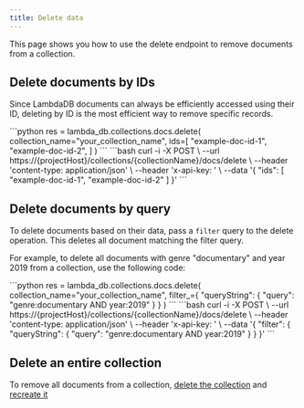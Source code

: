 ```yaml
---
title: Delete data
---
```


This page shows you how to use the delete endpoint to remove documents from a collection.

## Delete documents by IDs

Since LambdaDB documents can always be efficiently accessed using their ID,
deleting by ID is the most efficient way to remove specific records.

<Tabs>
  <Tab title="Python">
  ```python
  res = lambda_db.collections.docs.delete(
      collection_name="your_collection_name", 
      ids=[
          "example-doc-id-1",
          "example-doc-id-2",
      ]
  )
  ```
  </Tab>

  <Tab title="cURL">
  ```bash
  curl -i -X POST \
    --url https://{projectHost}/collections/{collectionName}/docs/delete \
    --header 'content-type: application/json' \
    --header 'x-api-key: <YOUR_API_KEY>' \
    --data '{
    "ids": [
      "example-doc-id-1",
      "example-doc-id-2"
    ]
  }'
  ```
  </Tab>
</Tabs>

## Delete documents by query

To delete documents based on their data, pass a `filter` query to the delete operation.
This deletes all document matching the filter query.

For example, to delete all documents with genre "documentary" and year 2019 from a collection, use the following code:

<Tabs>
  <Tab title="Python">
  ```python
  res = lambda_db.collections.docs.delete(
      collection_name="your_collection_name",
      filter_={
          "queryString": {
              "query": "genre:documentary AND year:2019"
          }
      }
  )
  ```
  </Tab>

  <Tab title="cURL">
  ```bash
  curl -i -X POST \
    --url https://{projectHost}/collections/{collectionName}/docs/delete \
    --header 'content-type: application/json' \
    --header 'x-api-key: <YOUR_API_KEY>' \
    --data '{
    "filter": {
      "queryString": {
        "query": "genre:documentary AND year:2019"
      }
    }
  }'
  ```
  </Tab>
</Tabs>

## Delete an entire collection

To remove all documents from a collection,
[delete the collection](/guides/collections/manage-collections#delete-a-collection) and
[recreate it](/guides/collections/create-aa-collection)